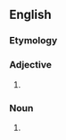 {{also|money-making}}

==English==

===Etymology===
{{compound|en|money|making}}

===Adjective===
{{en-adj}}

# {{alt form of|en|money-making}}

===Noun===
{{en-noun|-}}

# {{alt form of|en|money-making}}